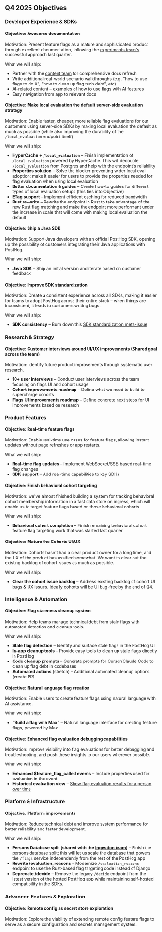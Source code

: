 ## Q4 2025 Objectives

### Developer Experience & SDKs

#### Objective: Awesome documentation <TeamMember name="Dylan Martin" photo />
Motivation: Present feature flags as a mature and sophisticated product through excellent documentation, following the [experiments team's](/team/experiments) successful approach last quarter.

What we will ship:
* Partner with the [content team](/teams/content) for comprehensive docs refresh
* Write additional real-world scenario walkthroughs (e.g. "how to use flags to do X", "how to clean up flag tech debt", etc)
* AI-related content – examples of how to use flags with AI features
* Easy navigation from app to relevant docs

#### Objective: Make local evaluation the default server-side evaluation strategy <TeamMember name="Dylan Martin" photo /> <TeamMember name="Phil Haack" photo />
Motivation: Enable faster, cheaper, more reliable flag evaluations for our customers using server-side SDKs by making local evaluation the default as much as possible (while also improving the durability of the `/local_evaluation` endpoint itself)

What we will ship:
* **HyperCache + `/local_evaluation`** – Finish implementation of `/local_evaluation` powered by HyperCache. This will decouple `/local_evaluation` from Postgres and help with the endpoint's reliability <TeamMember name="Phil Haack" photo />
* **Properties solution** – Solve the blocker preventing wider local eval adoption: make it easier for users to provide the properties needed for flag evaluation when using local evaluation <TeamMember name="Dylan Martin" photo /> <TeamMember name="Phil Haack" photo />
* **Better documentation & guides** – Create how-to guides for different types of local evaluation setups (this ties into Objective) <TeamMember name="Dylan Martin" photo />
* **ETag support** – Implement efficient caching for reduced bandwidth <TeamMember name="Phil Haack" photo /> 
* **Rust re-write** – Rewrite the endpoint in Rust to take advantage of the new Rust flag matching and make the endpoint more performant under the increase in scale that will come with making local evaluation the default <TeamMember name="Dylan Martin" photo /> <TeamMember name="Phil Haack" photo />

#### Objective: Ship a Java SDK <TeamMember name="Dustin Byrne" photo />
Motivation: Support Java developers with an official PostHog SDK, opening up the possibility of customers integrating their Java applications with PostHog.

What we will ship:
* **Java SDK** – Ship an initial version and iterate based on customer feedback

#### Objective: Improve SDK standardization <TeamMember name="Dustin Byrne" photo />
Motivation: Create a consistent experience across all SDKs, making it easier for teams to adopt PostHog across their entire stack – when things are inconsistent, it leads to customers writing bugs.

What we will ship:
* **SDK consistency** – Burn down this [SDK standardization meta-issue](https://github.com/PostHog/posthog/issues/31425)

### Research & Strategy

#### Objective: Customer interviews around UI/UX improvements (Shared goal across the team)
Motivation: Identify future product improvements through systematic user research.

* **10+ user interviews** – Conduct user interviews across the team focusing on flags UI and cohort usage
* **Cohort improvements roadmap** – Define what we need to build to supercharge cohorts
* **Flags UI improvements roadmap** – Define concrete next steps for UI improvements based on research

### Product Features

#### Objective: Real-time feature flags <TeamMember name="Gustavo Henrique Strassburger" photo />
Motivation: Enable real-time use cases for feature flags, allowing instant updates without page refreshes or app restarts.

What we will ship:
* **Real-time flag updates** – Implement WebSocket/SSE-based real-time flag changes
* **SDK support** – Add real-time capabilities to key SDKs

#### Objective: Finish behavioral cohort targeting <TeamMember name="Dylan Martin" photo />
Motivation: we've almost finished building a system for tracking behavioral cohort membership information in a fast data store on ingress, which will enable us to target feature flags based on those behavioral cohorts.

What we will ship:
* **Behavioral cohort completion** – Finish remaining behavioral cohort feature flag targeting work that was started last quarter

#### Objective: Mature the Cohorts UI/UX <TeamMember name="Gustavo Henrique Strassburger" photo />
Motivation: Cohorts hasn't had a clear product owner for a long time, and the UX of the product has ossified somewhat. We want to clear out the existing backlog of cohort issues as much as possible.

What we will ship:
* **Clear the cohort issue backlog** – Address existing backlog of cohort UI bugs & UX issues. Ideally cohorts will be UI bug-free by the end of Q4.

### Intelligence & Automation

#### Objective: Flag staleness cleanup system <TeamMember name="Phil Haack" photo />
Motivation: Help teams manage technical debt from stale flags with automated detection and cleanup tools.

What we will ship:
* **Stale flag detection** – Identify and surface stale flags in the PostHog UI
* **In-app cleanup tools** – Provide easy tools to clean up stale flags directly in PostHog
* **Code cleanup prompts** – Generate prompts for Cursor/Claude Code to clean up flag debt in codebases
* **Automated actions** (stretch) – Additional automated cleanup options (create PR)

#### Objective: Natural language flag creation <TeamMember name="Phil Haack" photo />
Motivation: Enable users to create feature flags using natural language with AI assistance.

What we will ship:
* **"Build a flag with Max"** – Natural language interface for creating feature flags, powered by Max

#### Objective: Enhanced flag evaluation debugging capabilities <TeamMember name="Dylan Martin" photo />
Motivation: Improve visibility into flag evaluations for better debugging and troubleshooting, and push these insights to our users wherever possible.

What we will ship:
* **Enhanced $feature_flag_called events** – Include properties used for evaluation in the event
* **Historical evaluation view** – [Show flag evaluation results for a person over time](https://github.com/PostHog/posthog/issues/38669)

### Platform & Infrastructure

#### Objective: Platform improvements <TeamMember name="Dylan Martin" photo />
Motivation: Reduce technical debt and improve system performance for better reliability and faster development.

What we will ship:
* **Persons Database split (shared with the [Ingestion team](/teams/ingestion))** – Finish the persons database split; this will let us scale the database that powers the `/flags` service independently from the rest of the PostHog app
* **Rewrite /evaluation_reasons** – Modernize `/evaluation_reasons` endpoint to use the Rust-based flag targeting code instead of Django
* **Deprecate /decide** – Remove the legacy `/decide` endpoint from the latest version of the hosted PostHog app while maintaining self-hosted compatibility in the SDKs.

### Advanced Features & Exploration

#### Objective: Remote config as secret store exploration <TeamMember name="Dustin Byrne" photo />
Motivation: Explore the viability of extending remote config feature flags to serve as a secure configuration and secrets management system.